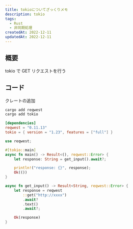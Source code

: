 ```yaml
---
title: tokioについてざっくりメモ
description: tokio
tags:
  - Rust
  - 非同期処理
createdAt: 2022-12-11
updatedAt: 2022-12-11
---
```


## 概要

tokio で GET リクエストを行う

## コード

クレートの追加
```sh shell
cargo add reqwest
cargo add tokio
```

```toml cargo.toml
[dependencies]
reqwest = "0.11.13"
tokio = { version = "1.23", features = ["full"] }
```

```rs main.rs
use reqwest;

#[tokio::main]
async fn main() -> Result<(), reqwest::Error> {
    let response: String = get_input().await?;

    println!("response: {}", response);
    Ok(())
}

async fn get_input() -> Result<String, reqwest::Error> {
    let response = reqwest
        ::get("http://xxxx")
        .await?
        .text()
        .await?;

    Ok(response)
}
```

